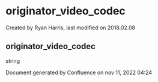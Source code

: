 
# originator_video_codec 

 Created by  Ryan Harris, last modified on 2018.02.08

## originator_video_codec

string

Document generated by Confluence on nov 11, 2022 04:24
